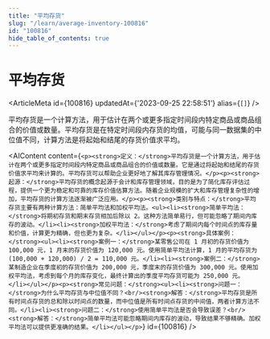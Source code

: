 ```yaml
---
title: "平均存货"
slug: "/learn/average-inventory-100816"
id: "100816"
hide_table_of_contents: true
---
```



# 平均存货

<ArticleMeta id={100816} updatedAt={'2023-09-25 22:58:51'} alias={`[]`} />
<div className='border-solid border-b border-t-0 my-4 border-[var(--ifm-color-gray-300)]' />

平均存货是一个计算方法，用于估计在两个或更多指定时间段内特定商品或商品组合的价值或数量。平均存货是在特定时间段内存货的均值，可能与同一数据集的中位值不同，计算方法是将起始和结尾的存货价值求平均。

<AIContent content={`<p><strong>定义：</strong>平均存货是一个计算方法，用于估计在两个或更多指定时间段内特定商品或商品组合的价值或数量。它是通过将起始和结尾的存货价值求平均来计算的。平均存货可以帮助企业更好地了解其库存管理情况。</p><p><strong>起源：</strong>平均存货的概念起源于会计和库存管理领域，目的是为了简化库存评估过程，提供一个更为稳定和可靠的库存价值估算方法。随着企业规模的扩大和库存管理复杂性的增加，平均存货的计算方法逐渐被广泛应用。</p><p><strong>类别与特点：</strong>平均存货主要有两种计算方法：简单平均法和加权平均法。<ul><li><strong>简单平均法：</strong>将期初存货和期末存货相加后除以 2。这种方法简单易行，但可能忽略了期间内库存的波动。</li><li><strong>加权平均法：</strong>考虑了期间内每个时间点的库存量和价值，计算更为精确，但也更为复杂。</li></ul></p><p><strong>具体案例：</strong><ul><li><strong>案例一：</strong>某零售公司在 1 月初的存货价值为 100,000 元，1 月末的存货价值为 120,000 元。使用简单平均法计算，1 月的平均存货为 (100,000 + 120,000) / 2 = 110,000 元。</li><li><strong>案例二：</strong>某制造企业在季度初的存货价值为 200,000 元，季度末的存货价值为 300,000 元。使用加权平均法，考虑到每个月的库存变化，最终计算出的季度平均存货可能为 250,000 元。</li></ul></p><p><strong>常见问题：</strong><ul><li><strong>问题一：</strong>为什么平均存货与中位值不同？<br/><strong>解答：</strong>平均存货是所有时间点存货的总和除以时间点的数量，而中位值是所有时间点存货的中间值，两者计算方法不同。</li><li><strong>问题二：</strong>使用简单平均法是否会导致误差？<br/><strong>解答：</strong>简单平均法可能忽略期间内库存的波动，导致结果不够精确。加权平均法可以提供更准确的结果。</li></ul></p>`} id={100816} />
